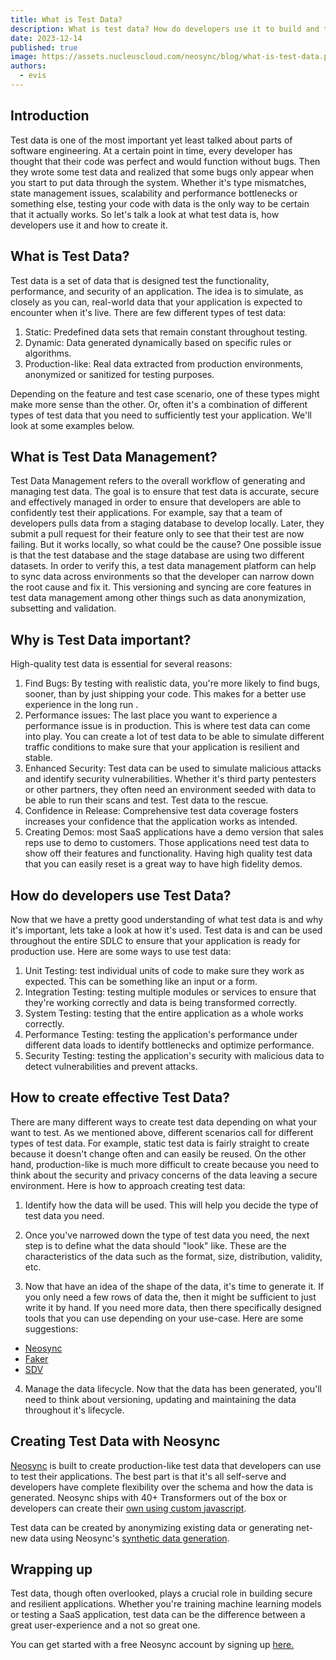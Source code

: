 ```yaml
---
title: What is Test Data?
description: What is test data? How do developers use it to build and test their applications? What are some ways to create test data?
date: 2023-12-14
published: true
image: https://assets.nucleuscloud.com/neosync/blog/what-is-test-data.png
authors:
  - evis
---
```


## Introduction

Test data is one of the most important yet least talked about parts of software engineering. At a certain point in time, every developer has thought that their code was perfect and would function without bugs. Then they wrote some test data and realized that some bugs only appear when you start to put data through the system. Whether it's type mismatches, state management issues, scalability and performance bottlenecks or something else, testing your code with data is the only way to be certain that it actually works. So let's talk a look at what test data is, how developers use it and how to create it.

## What is Test Data?

Test data is a set of data that is designed test the functionality, performance, and security of an application. The idea is to simulate, as closely as you can, real-world data that your application is expected to encounter when it's live. There are few different types of test data:

1. Static: Predefined data sets that remain constant throughout testing.
2. Dynamic: Data generated dynamically based on specific rules or algorithms.
3. Production-like: Real data extracted from production environments, anonymized or sanitized for testing purposes.

Depending on the feature and test case scenario, one of these types might make more sense than the other. Or, often it's a combination of different types of test data that you need to sufficiently test your application. We'll look at some examples below.

## What is Test Data Management?

Test Data Management refers to the overall workflow of generating and managing test data. The goal is to ensure that test data is accurate, secure and effectively managed in order to ensure that developers are able to confidently test their applications. For example, say that a team of developers pulls data from a staging database to develop locally. Later, they submit a pull request for their feature only to see that their test are now failing. But it works locally, so what could be the cause? One possible issue is that the test database and the stage database are using two different datasets. In order to verify this, a test data management platform can help to sync data across environments so that the developer can narrow down the root cause and fix it. This versioning and syncing are core features in test data management among other things such as data anonymization, subsetting and validation.

## Why is Test Data important?

High-quality test data is essential for several reasons:

1. Find Bugs: By testing with realistic data, you're more likely to find bugs, sooner, than by just shipping your code. This makes for a better use experience in the long run .
2. Performance issues: The last place you want to experience a performance issue is in production. This is where test data can come into play. You can create a lot of test data to be able to simulate different traffic conditions to make sure that your application is resilient and stable.
3. Enhanced Security: Test data can be used to simulate malicious attacks and identify security vulnerabilities. Whether it's third party pentesters or other partners, they often need an environment seeded with data to be able to run their scans and test. Test data to the rescue.
4. Confidence in Release: Comprehensive test data coverage fosters increases your confidence that the application works as intended.
5. Creating Demos: most SaaS applications have a demo version that sales reps use to demo to customers. Those applications need test data to show off their features and functionality. Having high quality test data that you can easily reset is a great way to have high fidelity demos.

## How do developers use Test Data?

Now that we have a pretty good understanding of what test data is and why it's important, lets take a look at how it's used. Test data is and can be used throughout the entire SDLC to ensure that your application is ready for production use. Here are some ways to use test data:

1. Unit Testing: test individual units of code to make sure they work as expected. This can be something like an input or a form.
2. Integration Testing: testing multiple modules or services to ensure that they're working correctly and data is being transformed correctly.
3. System Testing: testing that the entire application as a whole works correctly.
4. Performance Testing: testing the application's performance under different data loads to identify bottlenecks and optimize performance.
5. Security Testing: testing the application's security with malicious data to detect vulnerabilities and prevent attacks.

## How to create effective Test Data?

There are many different ways to create test data depending on what your want to test. As we mentioned above, different scenarios call for different types of test data. For example, static test data is fairly straight to create because it doesn't change often and can easily be reused. On the other hand, production-like is much more difficult to create because you need to think about the security and privacy concerns of the data leaving a secure environment. Here is how to approach creating test data:

1. Identify how the data will be used. This will help you decide the type of test data you need.

2. Once you've narrowed down the type of test data you need, the next step is to define what the data should "look" like. These are the characteristics of the data such as the format, size, distribution, validity, etc.

3. Now that have an idea of the shape of the data, it's time to generate it. If you only need a few rows of data the, then it might be sufficient to just write it by hand. If you need more data, then there specifically designed tools that you can use depending on your use-case. Here are some suggestions:

- [Neosync](https://www.neosync.dev)
- [Faker](https://github.com/faker)
- [SDV](https://github.com/sdv-dev)

4. Manage the data lifecycle. Now that the data has been generated, you'll need to think about versioning, updating and maintaining the data throughout it's lifecycle.

## Creating Test Data with Neosync

[Neosync](https://www.neosync.dev) is built to create production-like test data that developers can use to test their applications. The best part is that it's all self-serve and developers have complete flexibility over the schema and how the data is generated. Neosync ships with 40+ Transformers out of the box or developers can create their [own using custom javascript](/blog/introducing-custom-transformers).

Test data can be created by anonymizing existing data or generating net-new data using Neosync's [synthetic data generation](/blog/neosync-neon-data-gen-job).

## Wrapping up

Test data, though often overlooked, plays a crucial role in building secure and resilient applications. Whether you're training machine learning models or testing a SaaS application, test data can be the difference between a great user-experience and a not so great one.

You can get started with a free Neosync account by signing up [here.](https://www.neosync.dev)
